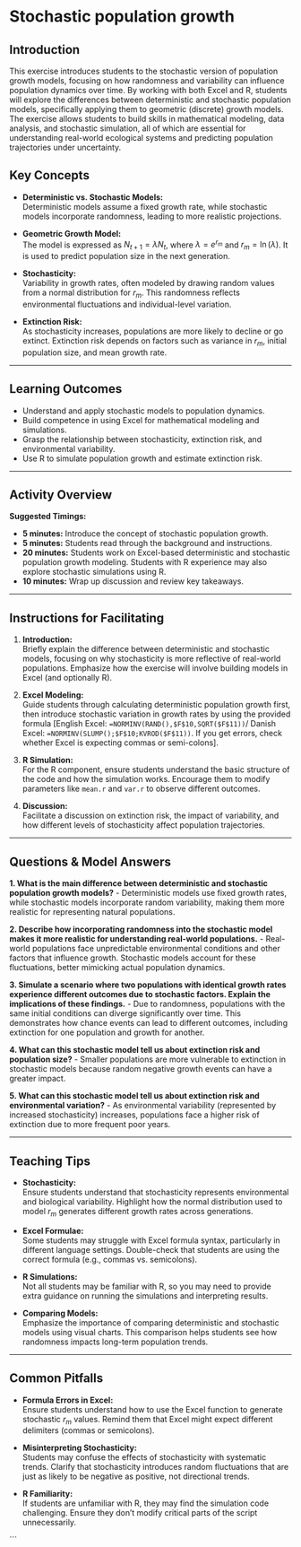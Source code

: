 # Stochastic population growth

## Introduction

This exercise introduces students to the stochastic version of population growth models, focusing on how randomness and variability can influence population dynamics over time. By working with both Excel and R, students will explore the differences between deterministic and stochastic population models, specifically applying them to geometric (discrete) growth models. The exercise allows students to build skills in mathematical modeling, data analysis, and stochastic simulation, all of which are essential for understanding real-world ecological systems and predicting population trajectories under uncertainty.


## Key Concepts

- **Deterministic vs. Stochastic Models:**  
  Deterministic models assume a fixed growth rate, while stochastic models incorporate randomness, leading to more realistic projections.
  
- **Geometric Growth Model:**  
  The model is expressed as $N_{t+1} = \lambda N_t$, where $\lambda = e^{r_m}$ and $r_m = \ln(\lambda)$. It is used to predict population size in the next generation.

- **Stochasticity:**  
  Variability in growth rates, often modeled by drawing random values from a normal distribution for $r_m$. This randomness reflects environmental fluctuations and individual-level variation.

- **Extinction Risk:**  
  As stochasticity increases, populations are more likely to decline or go extinct. Extinction risk depends on factors such as variance in $r_m$, initial population size, and mean growth rate.

---

## Learning Outcomes

- Understand and apply stochastic models to population dynamics.
- Build competence in using Excel for mathematical modeling and simulations.
- Grasp the relationship between stochasticity, extinction risk, and environmental variability.
- Use R to simulate population growth and estimate extinction risk.

---

## Activity Overview

**Suggested Timings:**

- **5 minutes:** Introduce the concept of stochastic population growth.
- **5 minutes:** Students read through the background and instructions.
- **20 minutes:** Students work on Excel-based deterministic and stochastic population growth modeling. Students with R experience may also explore stochastic simulations using R.
- **10 minutes:** Wrap up discussion and review key takeaways.

---

## Instructions for Facilitating

1. **Introduction:**  
   Briefly explain the difference between deterministic and stochastic models, focusing on why stochasticity is more reflective of real-world populations. Emphasize how the exercise will involve building models in Excel (and optionally R).

2. **Excel Modeling:**  
   Guide students through calculating deterministic population growth first, then introduce stochastic variation in growth rates by using the provided formula [English Excel: `=NORMINV(RAND(),$F$10,SQRT($F$11))`/ Danish Excel: `=NORMINV(SLUMP();$F$10;KVROD($F$11))`. If you get errors, check whether Excel is expecting commas or semi-colons].

3. **R Simulation:**  
   For the R component, ensure students understand the basic structure of the code and how the simulation works. Encourage them to modify parameters like `mean.r` and `var.r` to observe different outcomes.

4. **Discussion:**  
   Facilitate a discussion on extinction risk, the impact of variability, and how different levels of stochasticity affect population trajectories.

---

## Questions & Model Answers

**1. What is the main difference between deterministic and stochastic population growth models?**
   - Deterministic models use fixed growth rates, while stochastic models incorporate random variability, making them more realistic for representing natural populations.

**2. Describe how incorporating randomness into the stochastic model makes it more realistic for understanding real-world populations.**
   - Real-world populations face unpredictable environmental conditions and other factors that influence growth. Stochastic models account for these fluctuations, better mimicking actual population dynamics.

**3. Simulate a scenario where two populations with identical growth rates experience different outcomes due to stochastic factors. Explain the implications of these findings.**
   - Due to randomness, populations with the same initial conditions can diverge significantly over time. This demonstrates how chance events can lead to different outcomes, including extinction for one population and growth for another.

**4. What can this stochastic model tell us about extinction risk and population size?**
   - Smaller populations are more vulnerable to extinction in stochastic models because random negative growth events can have a greater impact.

**5. What can this stochastic model tell us about extinction risk and environmental variation?**
   - As environmental variability (represented by increased stochasticity) increases, populations face a higher risk of extinction due to more frequent poor years.

---

## Teaching Tips

- **Stochasticity:**  
   Ensure students understand that stochasticity represents environmental and biological variability. Highlight how the normal distribution used to model $r_m$ generates different growth rates across generations.
   
- **Excel Formulae:**  
   Some students may struggle with Excel formula syntax, particularly in different language settings. Double-check that students are using the correct formula (e.g., commas vs. semicolons).

- **R Simulations:**  
   Not all students may be familiar with R, so you may need to provide extra guidance on running the simulations and interpreting results.

- **Comparing Models:**  
   Emphasize the importance of comparing deterministic and stochastic models using visual charts. This comparison helps students see how randomness impacts long-term population trends.

---

## Common Pitfalls

- **Formula Errors in Excel:**  
   Ensure students understand how to use the Excel function to generate stochastic $r_m$ values. Remind them that Excel might expect different delimiters (commas or semicolons).
   
- **Misinterpreting Stochasticity:**  
   Students may confuse the effects of stochasticity with systematic trends. Clarify that stochasticity introduces random fluctuations that are just as likely to be negative as positive, not directional trends.

- **R Familiarity:**  
   If students are unfamiliar with R, they may find the simulation code challenging. Ensure they don’t modify critical parts of the script unnecessarily. 

```